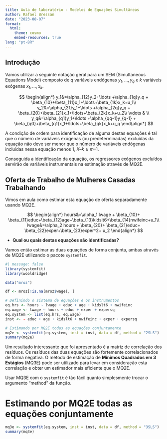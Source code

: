 ```yaml
---
title: Aula de laboratório - Modelos de Equações Simultâneas
author: Rafael Bressan
date: "2023-08-07"
format: 
  html:
    theme: cosmo
    embed-resources: true
lang: "pt-BR"
---
```


## Introdução

Vamos utilizar a seguinte notação geral para um SEM (Simultaneous Equations 
Model) composto de $q$ variáveis endógenas $y_1, \ldots, y_q$ e $k$ variáveis 
exógenas $x_1, \ldots, x_k$. 

$$
\begin{align*}
y_1&=\alpha_{12}y_2+\ldots +\alpha_{1q}y_q + \beta_{10}+\beta_{11}x_1+\ldots+\beta_{1k}x_k+u_1\\
y_2&=\alpha_{21}y_1+\ldots +\alpha_{2q}y_q + \beta_{20}+\beta_{21}x_1+\ldots+\beta_{2k}x_k+u_2\\
\vdots & \\
y_q&=\alpha_{q1}y_1+\ldots +\alpha_{qq-1}y_{q-1} + \beta_{q0}+\beta_{q1}x_1+\ldots+\beta_{qk}x_k+u_q
\end{align*}
$$

A condição de ordem para identificação de alguma destas equações é tal que o
número de variáveis exógenas (ou predeterminadas) excluídas da equação não 
deve ser menor que o número de variáveis endógenas incluídas nessa equação 
menos 1, $K – k \geq m – 1$.

Conseguida a identificação da equação, os regressores exógenos excluídos servirão de
variáveis instrumentais na estimação através de MQ2E.

## Oferta de Trabalho de Mulheres Casadas Trabalhando

Vimos em aula como estimar esta equação de oferta separadamente usando MQ2E.

$$
\begin{align*}
hours&=\alpha_1 lwage + \beta_{10}+ \beta_{11}educ+\beta_{12}age+\beta_{13}kidslt6+\beta_{14}nwifeinc+u_1\\
lwage&=\alpha_2 hours + \beta_{20}+ \beta_{21}educ+ \beta_{22}exper+\beta_{23}exper^2+ u_2 
\end{align*}
$$

- **Qual ou quais destas equações são identificadas?**

Vamos então estimar as duas equações de forma conjunta, ambas através de MQ2E
utilizando o pacote `systemfit`.

```r
#| message: false
library(systemfit)
library(wooldridge)

data("mroz")

df <- mroz[!is.na(mroz$wage), ]

# Definindo o sistema de equações e os instrumentos
eq.hrs <- hours ~ lwage + educ + age + kidslt6 + nwifeinc
eq.wage <- lwage ~ hours + educ + exper + expersq
eq.system <- list(eq.hrs, eq.wage)
inst <- ~ educ + age + kidslt6 + nwifeinc + exper + expersq

# Estimando por MQ2E todas as equações conjuntamente
mq2e <- systemfit(eq.system, inst = inst, data = df, method = "2SLS")
summary(mq2e)
```

Um resultado interessante que foi apresentado é a matriz de correlação dos
resíduos. Os resíduos das duas equações são fortemente correlacionados de 
forma negativa. O método de estimação de **Mínimos Quadrados em 3 Estágios**
(MQ3E) pode ser utilizado para levar em consideração esta correlação e obter
um estimador mais eficiente que o MQ2E.

Usar MQ3E com o `systemfit` é tão fácil quanto simplesmente trocar o 
argumento "method" da função.

# Estimando por MQ2E todas as equações conjuntamente

```r
mq3e <- systemfit(eq.system, inst = inst, data = df, method = "3SLS")
summary(mq3e)
```